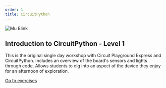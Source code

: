 ```yaml
---
order: 1
title: CircuitPython
---
```


![Mu Blink](../../images/circuitpython/mu.png)

## Introduction to CircuitPython - Level 1

This is the original single day workshop with Circuit Playground Express and CircuitPython. Includes an overview of the board's sensors and lights through code. Allows students to dig into an aspect of the device they enjoy for an afternoon of exploration.

[Go to exercises](/exercises/en-US/circuitpython/level-1/)
